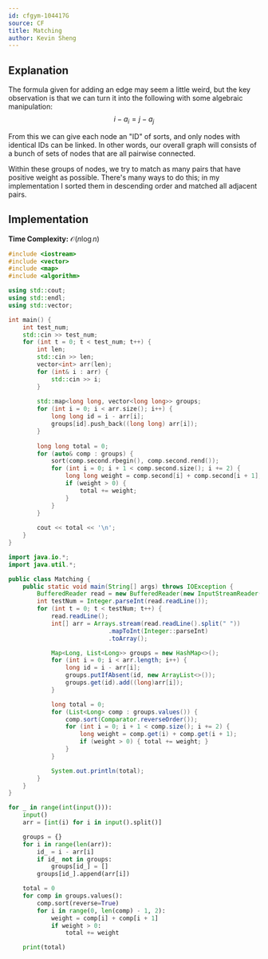 ```yaml
---
id: cfgym-104417G
source: CF
title: Matching
author: Kevin Sheng
---
```


## Explanation

The formula given for adding an edge may seem a little weird, but the key observation is that
we can turn it into the following with some algebraic manipulation:
$$
i-a_i=j-a_j
$$

From this we can give each node an "ID" of sorts, and only nodes with identical IDs can be linked.
In other words, our overall graph will consists of a bunch of sets of nodes that are all pairwise connected.

Within these groups of nodes, we try to match as many pairs that have positive weight as possible.
There's many ways to do this; in my implementation I sorted them in descending order
and matched all adjacent pairs.

## Implementation

**Time Complexity:** $\mathcal{O}(n \log n)$

<LanguageSection>
<CPPSection>

```cpp
#include <iostream>
#include <vector>
#include <map>
#include <algorithm>

using std::cout;
using std::endl;
using std::vector;

int main() {
    int test_num;
    std::cin >> test_num;
    for (int t = 0; t < test_num; t++) {
        int len;
        std::cin >> len;
        vector<int> arr(len);
        for (int& i : arr) {
            std::cin >> i;
        }
        
        std::map<long long, vector<long long>> groups;
        for (int i = 0; i < arr.size(); i++) {
            long long id = i - arr[i];
            groups[id].push_back((long long) arr[i]);
        }
        
        long long total = 0;
        for (auto& comp : groups) {
            sort(comp.second.rbegin(), comp.second.rend());
            for (int i = 0; i + 1 < comp.second.size(); i += 2) {
                long long weight = comp.second[i] + comp.second[i + 1];
                if (weight > 0) {
                    total += weight;
                }
            }
        }
        
        cout << total << '\n';
    }
}
```

</CPPSection>
<JavaSection>

```java
import java.io.*;
import java.util.*;

public class Matching {
	public static void main(String[] args) throws IOException {
		BufferedReader read = new BufferedReader(new InputStreamReader(System.in));
		int testNum = Integer.parseInt(read.readLine());
		for (int t = 0; t < testNum; t++) {
			read.readLine();
			int[] arr = Arrays.stream(read.readLine().split(" "))
			                .mapToInt(Integer::parseInt)
			                .toArray();

			Map<Long, List<Long>> groups = new HashMap<>();
			for (int i = 0; i < arr.length; i++) {
				long id = i - arr[i];
				groups.putIfAbsent(id, new ArrayList<>());
				groups.get(id).add((long)arr[i]);
			}

			long total = 0;
			for (List<Long> comp : groups.values()) {
				comp.sort(Comparator.reverseOrder());
				for (int i = 0; i + 1 < comp.size(); i += 2) {
					long weight = comp.get(i) + comp.get(i + 1);
					if (weight > 0) { total += weight; }
				}
			}

			System.out.println(total);
		}
	}
}
```

</JavaSection>
<PySection>

```py
for _ in range(int(input())):
	input()
	arr = [int(i) for i in input().split()]

	groups = {}
	for i in range(len(arr)):
		id_ = i - arr[i]
		if id_ not in groups:
			groups[id_] = []
		groups[id_].append(arr[i])

	total = 0
	for comp in groups.values():
		comp.sort(reverse=True)
		for i in range(0, len(comp) - 1, 2):
			weight = comp[i] + comp[i + 1]
			if weight > 0:
				total += weight

	print(total)
```

</PySection>
</LanguageSection>
